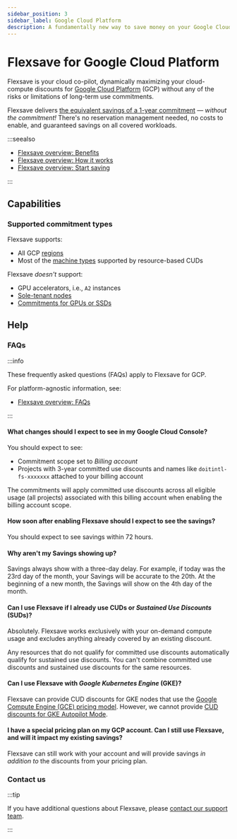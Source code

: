 ```yaml
---
sidebar_position: 3
sidebar_label: Google Cloud Platform
description: A fundamentally new way to save money on your Google Cloud Platform workloads without making long-term commitments
---
```


# Flexsave for Google Cloud Platform

Flexsave is your cloud co-pilot, dynamically maximizing your cloud-compute discounts for [Google Cloud Platform](https://cloud.google.com/) (GCP) without any of the risks or limitations of long-term use commitments.

Flexsave delivers [the equivalent savings of a 1-year commitment](../index.mdx#how-much-can-i-save) &mdash; _without the commitment!_ There's no reservation management needed, no costs to enable, and guaranteed savings on all covered workloads.

:::seealso

- [Flexsave overview: Benefits](../index.mdx#benefits)
- [Flexsave overview: How it works](../index.mdx#how-it-works)
- [Flexsave overview: Start saving](../index.mdx#start-saving)

:::

## Capabilities

### Supported commitment types

Flexsave supports:

- All GCP [regions](https://cloud.google.com/compute/docs/regions-zones)
- Most of the [machine types](https://cloud.google.com/compute/docs/machine-types) supported by resource-based CUDs

Flexsave _doesn't_ support:

- GPU accelerators, i.e., `A2` instances
- [Sole-tenant nodes](https://cloud.google.com/compute/sole-tenant-pricing)
- [Commitments for GPUs or SSDs](https://cloud.google.com/compute/docs/instances/signing-up-committed-use-discounts#commitments_for_gpus_and_local_ssd)

## Help

### FAQs

:::info

These frequently asked questions (FAQs) apply to Flexsave for GCP.

For platform-agnostic information, see:

- [Flexsave overview: FAQs](../index.mdx#faqs)

:::

#### What changes should I expect to see in my Google Cloud Console?

You should expect to see:

- Commitment scope set to _Billing account_
- Projects with 3-year committed use discounts and names like `doitintl-fs-xxxxxxx` attached to your billing account

The commitments will apply committed use discounts across all eligible usage (all projects) associated with this billing account when enabling the billing account scope.

#### How soon after enabling Flexsave should I expect to see the savings?

You should expect to see savings within 72 hours.

#### Why aren't my Savings showing up?

Savings always show with a three-day delay. For example, if today was the 23rd day of the month, your Savings will be accurate to the 20th. At the beginning of a new month, the Savings will show on the 4th day of the month.

#### Can I use Flexsave if I already use CUDs or _Sustained Use Discounts_ (SUDs)?

Absolutely. Flexsave works exclusively with your on-demand compute usage and excludes anything already covered by an existing discount.

Any resources that do not qualify for committed use discounts automatically qualify for sustained use discounts. You can't combine committed use discounts and sustained use discounts for the same resources.

#### Can I use Flexsave with _Google Kubernetes Engine_ (GKE)?

Flexsave can provide CUD discounts for GKE nodes that use the [Google Compute Engine (GCE) pricing model](https://cloud.google.com/compute/docs/instances/signing-up-committed-use-discounts#restrictions). However, we cannot provide [CUD discounts for GKE Autopilot Mode](https://cloud.google.com/kubernetes-engine/cud).

#### I have a special pricing plan on my GCP account. Can I still use Flexsave, and will it impact my existing savings?

Flexsave can still work with your account and will provide savings _in addition to_ the discounts from your pricing plan.

### Contact us

:::tip

If you have additional questions about Flexsave, please [contact our support team](../../services/consulting-support/index.mdx).

:::
